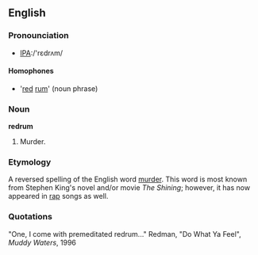 ==English==

===Pronounciation===
*[[IPA]]:/'rɛdrʌm/

====Homophones====
*'[[red]] [[rum]]' (noun phrase)

===Noun===
'''redrum'''

#Murder. 

===Etymology===
A reversed spelling of the English word [[murder]].  This word is most known from Stephen King's novel and/or movie ''The Shining''; however, it has now appeared in [[rap]] songs as well.

===Quotations===
"One, I come with premeditated redrum..." Redman, "Do What Ya Feel", ''Muddy Waters'', 1996

{{neo}}